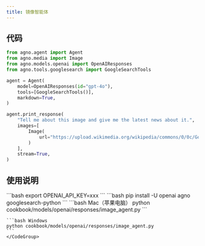 ```yaml
---
title: 镜像智能体
---
```

## 代码

```python cookbook/models/openai/responses/image_agent.py
from agno.agent import Agent
from agno.media import Image
from agno.models.openai import OpenAIResponses
from agno.tools.googlesearch import GoogleSearchTools

agent = Agent(
    model=OpenAIResponses(id="gpt-4o"),
    tools=[GoogleSearchTools()],
    markdown=True,
)

agent.print_response(
    "Tell me about this image and give me the latest news about it.",
    images=[
        Image(
            url="https://upload.wikimedia.org/wikipedia/commons/0/0c/GoldenGateBridge-001.jpg"
        )
    ],
    stream=True,
)
```

## 使用说明

<Steps>
  <Snippet file="create-venv-step.mdx" />

  <Step title="设置您的 API 密钥">
    ```bash
    export OPENAI_API_KEY=xxx
    ```
  </Step>

  <Step title="安装库">
    ```bash
    pip install -U openai agno googlesearch-python
    ```
  </Step>

  <Step title="运行智能体">
    <CodeGroup>
    ```bash Mac（苹果电脑）
    python cookbook/models/openai/responses/image_agent.py
    ```

    ```bash Windows
    python cookbook/models/openai/responses/image_agent.py
    ```
    </CodeGroup>
  </Step>
</Steps>